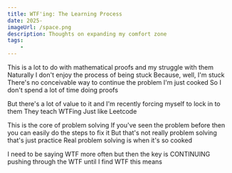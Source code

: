 ```yaml
---
title: WTF'ing: The Learning Process
date: 2025-
imageUrl: /space.png
description: Thoughts on expanding my comfort zone
tags:
    -
---
```


This is a lot to do with mathematical proofs and my struggle with them
Naturally I don't enjoy the process of being stuck
Because, well, I'm stuck
There's no conceivable way to continue the problem I'm just cooked
So I don't spend a lot of time doing proofs

But there's a lot of value to it and I'm recently forcing myself to lock in to them
They teach WTFing
Just like Leetcode

This is the core of problem solving
If you've seen the problem before then you can easily do the steps to fix it
But that's not really problem solving that's just practice
Real problem solving is when it's so cooked

I need to be saying WTF more often
but then the key is CONTINUING
pushing through the WTF until I find WTF this means

